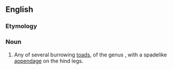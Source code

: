 ==English==

===Etymology===
{{compound|spade|foot}}

===Noun===
{{en-noun}}

# Any of several burrowing [[toad]]s, of the genus {{taxlink|Caphiopus|genus}}, with a spadelike [[appendage]] on the hind legs.